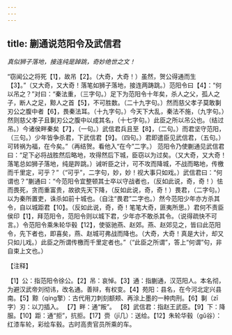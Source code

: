 ```yaml
---
---
---
```

title: 蒯通说范阳令及武信君
---



*真似狮子落地，接连纯是踔跳，奇妙绝世之文！*

“窃闻公之将死【1】，故吊【2】。（大奇，大奇！）虽然，贺公得通而生【3】。”（又大奇，又大奇！落笔如狮子落地，接连两踌跳。）范阳令曰【4】：“何以吊之？”对曰：“秦法重，（三字句。）足下为范阳令十年矣，杀人之父，孤人之子，断人之足，黥人之首【5】，不可胜数。（二十九字句。）然而慈父孝子莫敢剚刃公之腹中者【6】，畏秦法耳。（十九字句。）今天下大乱，秦法不施，（九字句。）然则慈父孝子且剚刃公之腹中以成其名，（十七字句。）此臣之所以吊公也。（结过吊。）今诸侯畔秦矣【7】，（一句。）武信君兵且至【8】，（二句。）而君坚守范阳，（三句。）少年皆争杀君，下武信君【9】。（四句。）君即遣臣见武信君，（五句。）可转祸为福，在今矣。”（再结贺。看他入“在今”二字。）
范阳令乃使蒯通见武信君曰：“足下必将战胜然后略地，攻得然后下城，臣窃以为过矣。（又大奇，又大奇！落笔总如狮子落地，纯是跸跳。）诫听臣之计，可不攻而降城，不战而略地，传檄而千里定，可乎？”（“可乎”，二字句，妙，妙！视大事只如戏。）武信君曰：“何谓也？”蒯通曰：“今范阳令宜整顿其士卒以守战者也，（反如此说，奇，奇！）怯而畏死，贪而重富贵，故欲先天下降，（反如此说，奇，奇！）畏君，（二字句。）以为秦所置吏，诛杀如前十城也。（自注“畏君”二字也。）然今范阳少年亦方杀其令，自以城距君【10】。（反如此说，奇，奇！笔笔大奇，匪夷所思。）君何不责臣侯印【1】，拜范阳令，范阳令则以城下君，少年亦不敢杀其令。（说得疏快不可言。）令范阳令乘朱轮华毂【12】，使驱驰燕、赵郊。燕、赵郊见之，皆曰此范阳令，先下者也，即喜矣，燕、赵城可弗战而降也。（大奇，大奇！真是大计，却又只如儿戏。）此臣之所谓传檄而千里定者也。”（“此臣之所谓”，答上“何谓”句，非自束上文也。）

【注释】

【1】公：指范阳令徐公。【2】吊：哀悼。【3】通：指蒯通，汉范阳人。本名彻，为避汉武帝刘彻讳，改名通。善辩，有权变。【4】苑阳：县名，在今河北定兴县南。【5】黥（qíng擎）：古代用刀刺刻额颊、再涂上墨的一种肉刑。【6】剚（zī字）刃：以刀插入。
【7】畔：通“叛”。
【8】武信君：指赵王武臣。【9】下：降服。【10】距：通“拒”，抗拒。【17】赍（jī几）：送给。【12】朱轮华毂（gǔ谷）：红漆车轮，彩绘车毂。古时高贵官员所乘的车。